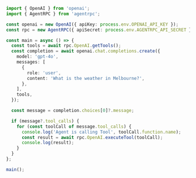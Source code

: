 ```ts
import { OpenAI } from 'openai';
import { AgentRPC } from 'agentrpc';

const openai = new OpenAI({ apiKey: process.env.OPENAI_API_KEY });
const rpc = new AgentRPC({ apiSecret: process.env.AGENTRPC_API_SECRET });

const main = async () => {
  const tools = await rpc.OpenAI.getTools();
  const completion = await openai.chat.completions.create({
    model: 'gpt-4o',
    messages: [
      {
        role: 'user',
        content: 'What is the weather in Melbourne?',
      },
    ],
    tools,
  });

  const message = completion.choices[0]?.message;

  if (message?.tool_calls) {
    for (const toolCall of message.tool_calls) {
      console.log('Agent is calling Tool', toolCall.function.name);
      const result = await rpc.OpenAI.executeTool(toolCall);
      console.log(result);
    }
  }
};

main();

```